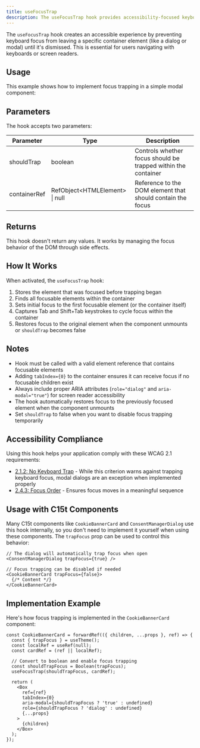 ```yaml
---
title: useFocusTrap
description: The useFocusTrap hook provides accessibility-focused keyboard navigation management, keeping focus trapped within modal components for better user experience.
---
```


The `useFocusTrap` hook creates an accessible experience by preventing keyboard focus from leaving a specific container element (like a dialog or modal) until it's dismissed. This is essential for users navigating with keyboards or screen readers.

## Usage

This example shows how to implement focus trapping in a simple modal component:

<UseFocusTrapExample/>

## Parameters

The hook accepts two parameters:

| Parameter | Type | Description |
|-----------|------|-------------|
| shouldTrap | boolean | Controls whether focus should be trapped within the container |
| containerRef | RefObject\<HTMLElement\> \| null | Reference to the DOM element that should contain the focus |

## Returns

This hook doesn't return any values. It works by managing the focus behavior of the DOM through side effects.

## How It Works

When activated, the `useFocusTrap` hook:

1. Stores the element that was focused before trapping began
2. Finds all focusable elements within the container
3. Sets initial focus to the first focusable element (or the container itself)
4. Captures Tab and Shift+Tab keystrokes to cycle focus within the container
5. Restores focus to the original element when the component unmounts or `shouldTrap` becomes false

## Notes

- Hook must be called with a valid element reference that contains focusable elements
- Adding `tabIndex={0}` to the container ensures it can receive focus if no focusable children exist
- Always include proper ARIA attributes (`role="dialog"` and `aria-modal="true"`) for screen reader accessibility
- The hook automatically restores focus to the previously focused element when the component unmounts
- Set `shouldTrap` to false when you want to disable focus trapping temporarily

## Accessibility Compliance

Using this hook helps your application comply with these WCAG 2.1 requirements:

- [2.1.2: No Keyboard Trap](https://www.w3.org/WAI/WCAG21/Understanding/no-keyboard-trap.html) - While this criterion warns against trapping keyboard focus, modal dialogs are an exception when implemented properly
- [2.4.3: Focus Order](https://www.w3.org/WAI/WCAG21/Understanding/focus-order.html) - Ensures focus moves in a meaningful sequence

## Usage with C15t Components

Many C15t components like `CookieBannerCard` and `ConsentManagerDialog` use this hook internally, so you don't need to implement it yourself when using these components. The `trapFocus` prop can be used to control this behavior:

```tsx
// The dialog will automatically trap focus when open
<ConsentManagerDialog trapFocus={true} />

// Focus trapping can be disabled if needed
<CookieBannerCard trapFocus={false}>
  {/* Content */}
</CookieBannerCard>
```

## Implementation Example

Here's how focus trapping is implemented in the `CookieBannerCard` component:

```tsx
const CookieBannerCard = forwardRef(({ children, ...props }, ref) => {
  const { trapFocus } = useTheme();
  const localRef = useRef(null);
  const cardRef = (ref || localRef);
  
  // Convert to boolean and enable focus trapping
  const shouldTrapFocus = Boolean(trapFocus);
  useFocusTrap(shouldTrapFocus, cardRef);
  
  return (
    <Box
      ref={ref}
      tabIndex={0}
      aria-modal={shouldTrapFocus ? 'true' : undefined}
      role={shouldTrapFocus ? 'dialog' : undefined}
      {...props}
    >
      {children}
    </Box>
  );
});
``` 